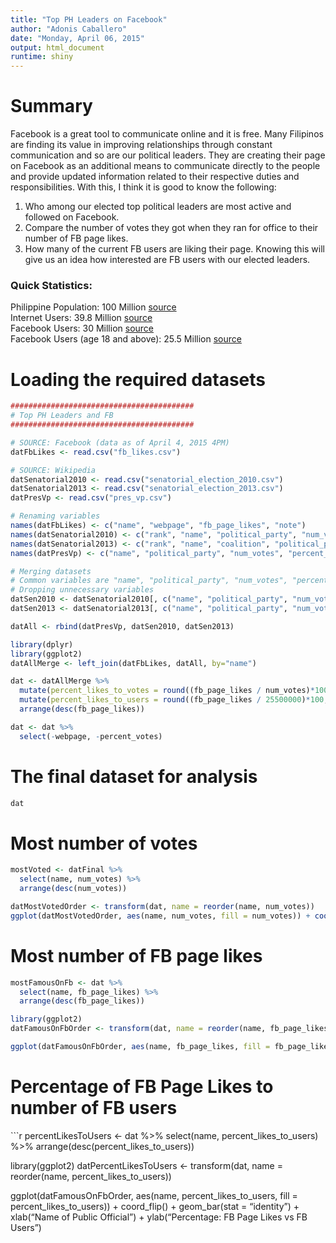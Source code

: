```yaml
---
title: "Top PH Leaders on Facebook"
author: "Adonis Caballero"
date: "Monday, April 06, 2015"
output: html_document
runtime: shiny
---
```


# Summary  
Facebook is a great tool to communicate online and it is free. Many Filipinos are finding its value in improving relationships through constant communication and so are our political leaders. They are creating their page on Facebook as an additional means to communicate directly to the people and provide updated information related to their respective duties and responsibilities. With this, I think it is good to know the following: 

1. Who among our elected top political leaders are most active and followed on Facebook.  
2. Compare the number of votes they got when they ran for office to their number of FB page likes.  
3. How many of the current FB users are liking their page. Knowing this will give us an idea how interested are FB users with our elected leaders.  

### Quick Statistics:  
Philippine Population: 100 Million [source](http://www.slideshare.net/carloisles/internet-usage-in-the-philippines-infographics)   
Internet Users: 39.8 Million [source](http://www.slideshare.net/carloisles/internet-usage-in-the-philippines-infographics)   
Facebook Users: 30 Million [source](http://www.slideshare.net/carloisles/internet-usage-in-the-philippines-infographics)   
Facebook Users (age 18 and above): 25.5 Million [source](http://www.gethooked360.com/facebook-reaches-30-million-users-in-the-philippines/)
 

# Loading the required datasets
```r
#########################################
# Top PH Leaders and FB
#########################################

# SOURCE: Facebook (data as of April 4, 2015 4PM)
datFbLikes <- read.csv("fb_likes.csv")

# SOURCE: Wikipedia
datSenatorial2010 <- read.csv("senatorial_election_2010.csv")
datSenatorial2013 <- read.csv("senatorial_election_2013.csv")
datPresVp <- read.csv("pres_vp.csv")

# Renaming variables
names(datFbLikes) <- c("name", "webpage", "fb_page_likes", "note")
names(datSenatorial2010) <- c("rank", "name", "political_party", "num_votes", "percent_votes")
names(datSenatorial2013) <- c("rank", "name", "coalition", "political_party", "num_votes", "percent_votes")
names(datPresVp) <- c("name", "political_party", "num_votes", "percent_votes")

# Merging datasets
# Common variables are "name", "political_party", "num_votes", "percent_votes"
# Dropping unnecessary variables
datSen2010 <- datSenatorial2010[, c("name", "political_party", "num_votes", "percent_votes")]
datSen2013 <- datSenatorial2013[, c("name", "political_party", "num_votes", "percent_votes")]

datAll <- rbind(datPresVp, datSen2010, datSen2013)

library(dplyr)
library(ggplot2)
datAllMerge <- left_join(datFbLikes, datAll, by="name")

dat <- datAllMerge %>%
  mutate(percent_likes_to_votes = round((fb_page_likes / num_votes)*100, digits=2)) %>%
  mutate(percent_likes_to_users = round((fb_page_likes / 25500000)*100, digits=2)) %>%
  arrange(desc(fb_page_likes))

dat <- dat %>%
  select(-webpage, -percent_votes)
```

# The final dataset for analysis
```r
dat
```

# Most number of votes
```r
mostVoted <- datFinal %>%
  select(name, num_votes) %>%
  arrange(desc(num_votes))

datMostVotedOrder <- transform(dat, name = reorder(name, num_votes))
ggplot(datMostVotedOrder, aes(name, num_votes, fill = num_votes)) + coord_flip() + geom_bar(stat = "identity", colour = "white") + xlab("Name of Public Official") + ylab("Number of Votes")
```

# Most number of FB page likes
```r
mostFamousOnFb <- dat %>%
  select(name, fb_page_likes) %>%
  arrange(desc(fb_page_likes))

library(ggplot2)
datFamousOnFbOrder <- transform(dat, name = reorder(name, fb_page_likes))

ggplot(datFamousOnFbOrder, aes(name, fb_page_likes, fill = fb_page_likes)) + coord_flip() + geom_bar(stat = "identity") + xlab("Name of Public Official") + ylab("Number of Facebook Page Likes")
```

# Percentage of FB Page Likes to number of FB users
```r
percentLikesToUsers <- dat %>%
  select(name, percent_likes_to_users) %>%
  arrange(desc(percent_likes_to_users))

library(ggplot2)
datPercentLikesToUsers <- transform(dat, name = reorder(name, percent_likes_to_users))

ggplot(datFamousOnFbOrder, aes(name, percent_likes_to_users, fill = percent_likes_to_users)) + coord_flip() + geom_bar(stat = "identity") + xlab("Name of Public Official") + ylab("Percentage: FB Page Likes vs FB Users")
